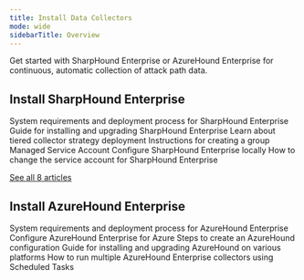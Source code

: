 ```yaml
---
title: Install Data Collectors
mode: wide
sidebarTitle: Overview
---
```


Get started with SharpHound Enterprise or AzureHound Enterprise for continuous, automatic collection of attack path data. 


## Install SharpHound Enterprise

<CardGroup>
<Card title="SharpHound Enterprise System Requirements and Deployment Process" icon="server" href="/install-data-collector/install-sharphound/system-requirements"> System requirements and deployment process for SharpHound Enterprise </Card>
<Card title="Install and Upgrade SharpHound Enterprise" icon="download" href="/install-data-collector/install-sharphound/installation-upgrade"> Guide for installing and upgrading SharpHound Enterprise </Card>
<Card title="Deploying a tiered SharpHound Enterprise collector strategy" icon="layer-group" href="/install-data-collector/install-sharphound/tiered-collector-strategy"> Learn about tiered collector strategy deployment </Card>
<Card title="Create a gMSA for use with SharpHound Enterprise" icon="user-shield" href="/install-data-collector/install-sharphound/create-gmsa"> Instructions for creating a group Managed Service Account </Card>
<Card title="SharpHound Enterprise Local Configuration" icon="computer" href="/install-data-collector/install-sharphound/local-configuration"> Configure SharpHound Enterprise locally </Card>
<Card title="Modify the service account used by SharpHound Enterprise" icon="user" href="/install-data-collector/install-sharphound/modify-service-account"> How to change the service account for SharpHound Enterprise </Card>
</CardGroup>

[See all 8 articles](/install-data-collector/install-sharphound/overview)

## Install AzureHound Enterprise

<CardGroup>
<Card title="AzureHound Enterprise System Requirements and Deployment Process" icon="server" href="/install-data-collector/install-azurehound/system-requirements"> System requirements and deployment process for AzureHound Enterprise </Card>
<Card title="AzureHound Enterprise Azure Configuration" icon="cloud" href="/install-data-collector/install-azurehound/azure-configuration"> Configure AzureHound Enterprise for Azure </Card>
<Card title="Create an AzureHound Configuration" icon="computer" href="/install-data-collector/install-azurehound/create-configuration"> Steps to create an AzureHound configuration </Card>
<Card title="Install and Upgrade AzureHound (Windows, Docker, or Kubernetes)" icon="download" href="/install-data-collector/install-azurehound/installation-options"> Guide for installing and upgrading AzureHound on various platforms </Card>
<Card title="Running multiple AzureHound Enterprise collectors on one server with Scheduled Tasks" icon="list" href="/install-data-collector/install-azurehound/multiple-collectors"> How to run multiple AzureHound Enterprise collectors using Scheduled Tasks </Card>
</CardGroup>
